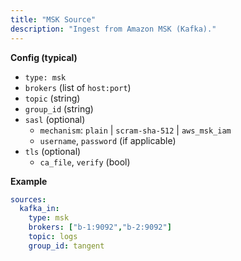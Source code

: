 ```yaml
---
title: "MSK Source"
description: "Ingest from Amazon MSK (Kafka)."
---
```


**Config (typical)**

- `type: msk`
- `brokers` (list of `host:port`)
- `topic` (string)
- `group_id` (string)
- `sasl` (optional)
  - `mechanism`: `plain` | `scram-sha-512` | `aws_msk_iam`
  - `username`, `password` (if applicable)
- `tls` (optional)
  - `ca_file`, `verify` (bool)

**Example**

```yaml
sources:
  kafka_in:
    type: msk
    brokers: ["b-1:9092","b-2:9092"]
    topic: logs
    group_id: tangent
````
